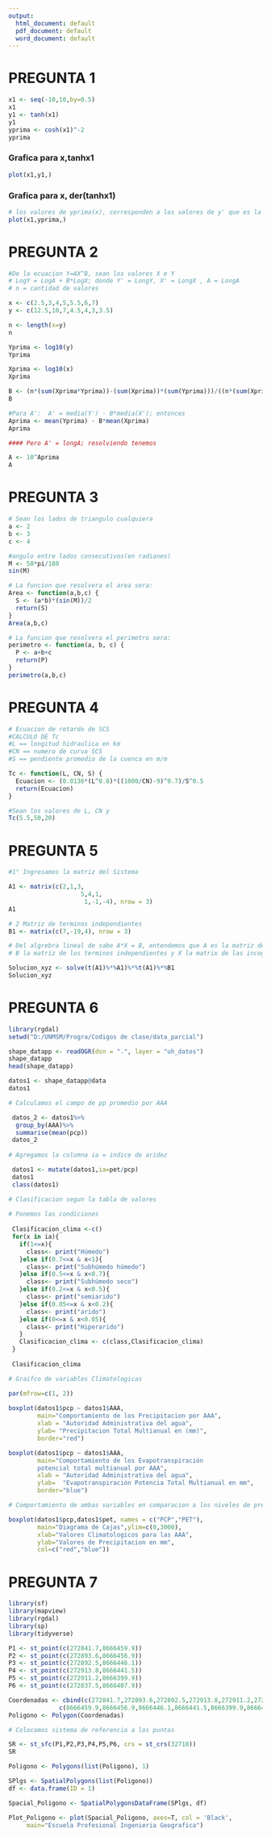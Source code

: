 ---
output:
  html_document: default
  pdf_document: default
  word_document: default
---
# PREGUNTA 1
```{r echo=TRUE}
x1 <- seq(-10,10,by=0.5)
x1
y1 <- tanh(x1)
y1
yprima <- cosh(x1)^-2
yprima
```

### Grafica para x,tanhx1
```{r figura 1, echo=TRUE}
plot(x1,y1,)

```

### Grafica para x, der(tanhx1)
```{r figura 2, echo=TRUE}
# los valores de yprima(x), corresponden a los valores de y' que es la primera de derivad de tanhx
plot(x1,yprima,)
```

# PREGUNTA 2
```{r}
#De la ecuacion Y=AX^B, sean los valores X e Y
# LogY = LogA + B*LogX; donde Y' = LongY, X' = LongX , A = LongA
# n = cantidad de valores

x <- c(2.5,3,4,5,5.5,6,7)
y <- c(12.5,10,7,4.5,4,3,3.5)

n <- length(x=y)
n

Yprima <- log10(y)
Yprima

Xprima <- log10(x)
Xprima

B <- (n*(sum(Xprima*Yprima))-(sum(Xprima))*(sum(Yprima)))/((n*(sum(Xprima^2)))-(sum(Xprima))^2)
B

#Para A':  A' = media(Y') - B*media(X'); entonces
Aprima <- mean(Yprima) - B*mean(Xprima)
Aprima

#### Pero A' = longA; resolviendo tenemos

A <- 10^Aprima
A
```
# PREGUNTA 3
```{r}
# Sean los lados de triangulo cualquiera
a <- 2
b <- 3
c <- 4

#angulo entre lados consecutivos(en radianes)
M <- 50*pi/180
sin(M)

# La funcion que resolvera el area sera:
Area <- function(a,b,c) {
  S <- (a*b)*(sin(M))/2
  return(S)
}
Area(a,b,c)

# La funcion que resolvera el perimetro sera:
perimetro <- function(a, b, c) {
  P <- a+b+c
  return(P)
}
perimetro(a,b,c)
```
# PREGUNTA 4
```{r}
# Ecuacion de retardo de SCS
#CALCULO DE Tc
#L == longitud hidraulica en km
#CN == numero de curva SCS
#S == pendiente promedio de la cuenca en m/m

Tc <- function(L, CN, S) {
  Ecuacion <- (0.0136*(L^0.8)*((1000/CN)-9)^0.7)/S^0.5
  return(Ecuacion)
}

#Sean los valores de L, CN y
Tc(5.5,50,20)
```
# PREGUNTA 5
```{r}
#1° Ingresamos la matriz del Sistema

A1 <- matrix(c(2,1,3,
                    5,4,1,
                     1,-1,-4), nrow = 3)
A1

# 2 Matriz de terminos independientes
B1 <- matrix(c(7,-19,4), nrow = 3)

# Del algrebra lineal de sabe A*X = B, entendemos que A es la matriz del sistema,
# B la matriz de los terminos independientes y X la matrix de las incognitas; entonces

Solucion_xyz <- solve(t(A1)%*%A1)%*%t(A1)%*%B1
Solucion_xyz
```
# PREGUNTA 6
```{r figura, eval=FALSE}
library(rgdal)
setwd("D:/UNMSM/Progra/Codigos de clase/data_parcial")

shape_datapp <- readOGR(dsn = ".", layer = "uh_datos")
shape_datapp
head(shape_datapp)

datos1 <- shape_datapp@data
datos1

# Calculamos el campo de pp promedio por AAA

 datos_2 <- datos1%>%
  group_by(AAA)%>%
  summarise(mean(pcp))
 datos_2
 
# Agregamos la columna ia = indice de aridez

 datos1 <- mutate(datos1,ia=pet/pcp)
 datos1
 class(datos1)

# Clasificacion segun la tabla de valores
 
# Ponemos las condiciones
  
 Clasificacion_clima <-c()
 for(x in ia){
   if(1<=x){
     class<- print("Húmedo")
   }else if(0.7<=x & x<1){
     class<- print("Subhúmedo húmedo")
   }else if(0.5<=x & x<0.7){
     class<- print("Subhúmedo seco")
   }else if(0.2<=x & x<0.5){
     class<- print("semiarido")
   }else if(0.05<=x & x<0.2){
     class<- print("arido")
   }else if(0<=x & x<0.05){
     class<- print("Hiperarido")
   }
   Clasificacion_clima <- c(class,Clasificacion_clima)
 }
 
 Clasificacion_clima
```

```{r, eval=FALSE}
# Graifco de variables Climatologicas

par(mfrow=c(1, 2))
 
boxplot(datos1$pcp ~ datos1$AAA,
        main="Comportamiento de los Precipitacion por AAA",
        xlab = "Autoridad Administrativa del agua",
        ylab= "Precipitacion Total Multianual en (mm)",
        border="red")

boxplot(datos1$pcp ~ datos1$AAA,
        main="Comportamiento de los Evapotranspiración 
        potencial total multianual por AAA",
        xlab = "Autoridad Administrativa del agua",
        ylab=  "Evapotranspiración Potencia Total Multianual en mm",
        border="blue")

# Comportamiento de ambas variables en comparacion a los niveles de precipitacion

boxplot(datos1$pcp,datos1$pet, names = c("PCP","PET"),
        main="Diagrama de Cajas",ylim=c(0,3000),
        xlab="Valores Climatologicos para las AAA",
        ylab="Valores de Precipitacion en mm",
        col=c("red","blue"))
```

# PREGUNTA 7

```{r figura 3, fig.show=T, eval=FALSE}
library(sf)
library(mapview)
library(rgdal)
library(sp)
library(tidyverse)

P1 <- st_point(c(272841.7,8666459.9))
P2 <- st_point(c(272893.6,8666456.9))
P3 <- st_point(c(272892.5,8666446.1))
P4 <- st_point(c(272913.8,8666441.5))
P5 <- st_point(c(272911.2,8666399.9))
P6 <- st_point(c(272837.5,8666407.9))

Coordenadas <- cbind(c(272841.7,272893.6,272892.5,272913.8,272911.2,272837.5),
              c(8666459.9,8666456.9,8666446.1,8666441.5,8666399.9,8666407.9))
Poligono <- Polygon(Coordenadas)

# Colocamos sistema de referencia a los puntos

SR <- st_sfc(P1,P2,P3,P4,P5,P6, crs = st_crs(32718))
SR

Poligono <- Polygons(list(Poligono), 1)

SPlgs <- SpatialPolygons(list(Poligono))
df <- data.frame(ID = 1)

Spacial_Poligono <- SpatialPolygonsDataFrame(SPlgs, df)

Plot_Poligono <- plot(Spacial_Poligono, axes=T, col = 'Black',
     main="Escuela Profesional Ingenieria Geografica")
```

